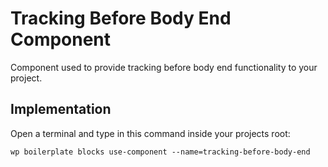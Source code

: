 
<Meta title='Components/Tracking - before body end' />

# Tracking Before Body End Component

Component used to provide tracking before body end functionality to your project.

## Implementation

Open a terminal and type in this command inside your projects root:

```shell
wp boilerplate blocks use-component --name=tracking-before-body-end
```
